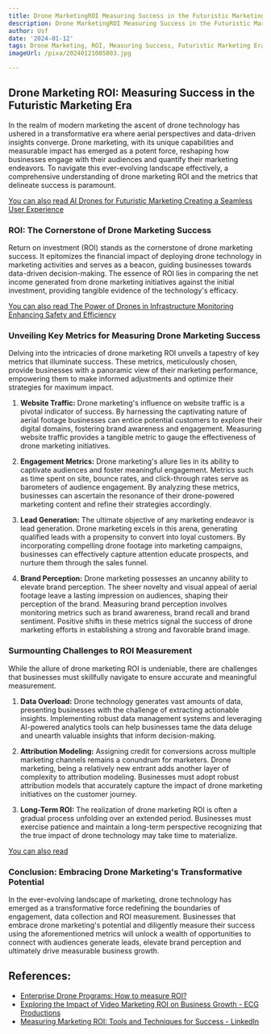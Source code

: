 ```yaml
---
title: Drone MarketingROI Measuring Success in the Futuristic Marketing Era
description: Drone MarketingROI Measuring Success in the Futuristic Marketing Era
author: Usf
date: '2024-01-12'
tags: Drone Marketing, ROI, Measuring Success, Futuristic Marketing Era
imageUrl: /pixa/20240121005803.jpg

---
```

##  Drone Marketing ROI: Measuring Success in the Futuristic Marketing Era

In the realm of modern marketing  the ascent of drone technology  has ushered in a transformative era  where aerial perspectives and data-driven insights converge. Drone marketing, with its unique capabilities and measurable impact has emerged as a potent force, reshaping how businesses engage with  their audiences and quantify their marketing endeavors. To  navigate this ever-evolving landscape effectively, a comprehensive understanding of drone marketing ROI and the metrics that delineate success is  paramount.

[You can also read AI Drones for Futuristic Marketing Creating a Seamless User  Experience](AI%20Drones%20for%20Futuristic%20Marketing%20Creating%20a%20Seamless%20User%20Experience)


### ROI: The Cornerstone of Drone Marketing Success

Return on investment (ROI) stands as the cornerstone of drone marketing success. It epitomizes the  financial impact of deploying drone technology in marketing activities  and serves as a beacon, guiding businesses  towards  data-driven decision-making.  The essence of ROI  lies in comparing  the net income generated from drone marketing initiatives against the  initial investment, providing tangible evidence of  the  technology's  efficacy.

[You can also read The Power of Drones in Infrastructure  Monitoring Enhancing Safety and Efficiency](The%20Power%20of%20Drones%20in%20Infrastructure%20Monitoring%20Enhancing%20Safety%20and%20Efficiency)


### Unveiling  Key Metrics for Measuring Drone Marketing  Success

Delving  into the intricacies of drone marketing ROI  unveils a tapestry of key metrics that illuminate success. These metrics, meticulously chosen, provide businesses with a panoramic view of their  marketing performance, empowering  them to make informed adjustments and optimize  their strategies for maximum impact.

1. **Website Traffic:** Drone marketing's influence on website traffic is a pivotal indicator  of success. By harnessing the  captivating nature of aerial footage businesses can entice potential customers to explore their digital domains, fostering brand awareness and engagement.  Measuring website traffic provides a tangible metric to gauge the effectiveness of drone marketing  initiatives.

2. **Engagement Metrics:** Drone marketing's allure lies in its ability to captivate audiences and foster meaningful engagement. Metrics such as time spent on site, bounce rates, and click-through rates serve as barometers of audience  engagement. By analyzing these  metrics, businesses can ascertain the resonance of their drone-powered marketing content and refine their strategies accordingly.

3. **Lead Generation:** The ultimate objective of any marketing endeavor is lead generation. Drone marketing excels in this arena, generating qualified leads with a propensity to convert into loyal customers. By incorporating compelling drone footage into  marketing campaigns,  businesses can  effectively capture  attention educate prospects, and nurture them through the sales funnel.

4.  **Brand Perception:** Drone marketing possesses an uncanny ability to elevate brand perception. The sheer novelty and visual appeal  of aerial footage leave a lasting impression on audiences, shaping their perception of the brand. Measuring brand perception involves monitoring metrics such as brand awareness, brand recall and brand sentiment. Positive shifts in these metrics  signal the success of drone  marketing efforts  in establishing a strong and favorable brand image.

### Surmounting  Challenges to ROI Measurement

While the allure of drone marketing ROI is undeniable, there  are challenges that  businesses must skillfully navigate to ensure accurate and meaningful  measurement.

1. **Data Overload:** Drone technology generates vast amounts  of  data, presenting businesses with the challenge of extracting actionable insights. Implementing robust data management systems and leveraging AI-powered analytics tools can help businesses tame the data deluge and unearth valuable insights that inform decision-making.

2.  **Attribution  Modeling:** Assigning credit for conversions across multiple marketing  channels remains a conundrum for marketers. Drone marketing, being a relatively new entrant adds  another layer of complexity to attribution  modeling. Businesses must adopt robust  attribution models that  accurately capture the impact of drone marketing initiatives on the customer journey.

3. **Long-Term ROI:** The realization of  drone marketing ROI is  often a  gradual process unfolding over an extended period.  Businesses must exercise  patience  and maintain a long-term perspective recognizing that the true impact of  drone technology may take time to  materialize.

[You can also read ]()


### Conclusion: Embracing Drone Marketing's Transformative Potential

In the ever-evolving landscape of marketing, drone technology has emerged as a transformative force redefining the boundaries of engagement, data collection and ROI measurement. Businesses that embrace drone marketing's potential and  diligently measure their success using the  aforementioned metrics will unlock a wealth of opportunities to  connect with audiences  generate leads, elevate brand perception and ultimately drive measurable business growth.

## References:
- [Enterprise Drone Programs: How to measure ROI?](https://www.hammermissions.com/post/enterprise-drone-program-roi)
- [Exploring the Impact of Video Marketing ROI on Business Growth - ECG Productions](https://www.ecgprod.com/exploring-the-impact-of-video-marketing-roi/)
- [Measuring Marketing ROI: Tools and Techniques for Success - LinkedIn](https://www.linkedin.com/pulse/measuring-marketing-roi-tools-techniques-success-pansofic)
